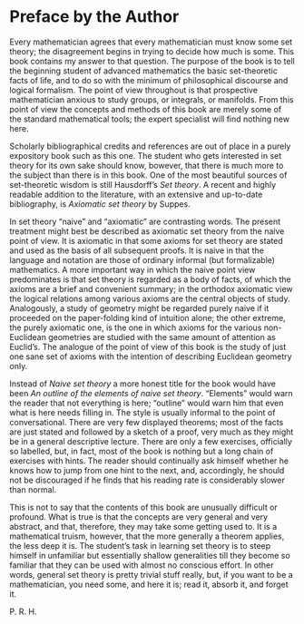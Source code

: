 # Preface by the Author {.unnumbered}

Every mathematician agrees that every mathematician must know some set theory; the disagreement begins in trying to decide how much is some. This book contains my answer to that question. The purpose of the book is to tell the beginning student of advanced mathematics the basic set-theoretic facts of life, and to do so with the minimum of philosophical discourse and logical  formalism. The point of view throughout is that prospective mathematician anxious to study groups, or integrals, or manifolds. From this point of view the concepts and methods of this book are merely some of the standard mathematical tools; the expert specialist will find nothing new here.

Scholarly bibliographical credits and references are out of place in a purely expository book such as this one. The student who gets interested in set theory for its own sake should know, bowever, that there is much more to the subject than there is in this book. One of the most beautiful sources of set-theoretic wisdom is still Hausdorff's *Set theory*. A recent and highly readable addition to the literature, with an extensive and up-to-date bibliography, is *Axiomatic set theory* by Suppes. 

In set theory "naive" and "axiomatic" are contrasting words. The present treatment might best be described as axiomatic set theory from the naive point of view. It is axiomatic in that some axioms for set theory are stated and used as the basis of all subsequent proofs. It is naive in that the language and notation are those of ordinary informal (but formalizable) mathematics. A more important way in which the naive point view predominates is that set theory is regarded as a body of facts, of which the axioms are a brief and convenient summary; in the orthodox axiomatic view the logical relations among various axioms are the central objects of study. Analogously, a study of geometry might be regarded purely naive if it proceeded on the paper-folding kind of intuition alone; the other extreme, the purely axiomatic one, is the one in which axioms for the various non-Euclidean geometries are studied with the same amount of attention as Euclid's. The analogue of the point of view of this book is the study of just one sane set of axioms with the intention of describing Euclidean geometry only.

Instead of *Naive set theory* a more honest title for the book would have been *An outline of the elements of naive set theory*. "Elements" would warn the reader that not everything is here; "outline" would warn him that even what is here needs filling in. The style is usually informal to the point of conversational. There are very few displayed theorems; most of the facts are just stated and followed by a sketch of a proof, very much as they might be in a general descriptive lecture. There are only a few exercises, officially so labelled, but, in fact, most of the book is nothing but a long chain of exercises with hints. The reader should continually ask himself whether he knows how to jump from one hint to the next, and, accordingly, he should not be discouraged if he finds that his reading rate is considerably slower than normal. 

This is not to say that the contents of this book are unusually difficult or profound. What is true is that the concepts are very general and very abstract, and that, therefore, they may take some getting used to. It is a mathematical truism, however, that the more generally a theorem applies, the less deep it is. The student's task in learning set theory is to steep himself in unfamiliar but essentially shallow generalities till they become so familiar that they can be used with almost no conscious effort. In other words, general set theory is pretty trivial stuff really, but, if you want to be a mathematician, you need some, and here it is; read it, absorb it, and forget it.

::: {.content-visible when-format="pdf"}
\begin{flushright}
P. R. H.
\end{flushright}
:::

:::::: {.content-visible when-format="html"} 
::: {.signature}
P. R. H.
:::
::::::

<!-- Move the table of contents, then call \mainmatter -->

::: {.content-visible when-format="pdf"}
```{=latex}
\clearpage
\begingroup
  \renewcommand*\contentsname{Contents}
  \hypersetup{linkcolor=black}
  \setcounter{tocdepth}{1}
  \tableofcontents
\endgroup
\mainmatter
```
:::